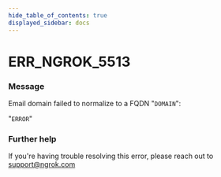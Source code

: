 ```yaml
---
hide_table_of_contents: true
displayed_sidebar: docs
---
```



# ERR_NGROK_5513

### Message

Email domain failed to normalize to a FQDN "`DOMAIN`":

"`ERROR`"

### Further help

If you're having trouble resolving this error, please reach out to [support@ngrok.com](mailto:support@ngrok.com?subject=Help%20with%20ERR_NGROK_5513)

<ErrorDetails error="err_ngrok_5513" />

